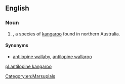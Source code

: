 ==English==
{{rfi}}
{{wikipedia|Antilopine Kangaroo}}
{{wikispecies|Macropus antilopinus}}
===Noun===
{{en-noun|head=[[antilopine]] [[kangaroo]]}}

# {{taxlink|Macropus antilopinus|species|noshow=1}}, a species of [[kangaroo]] found in northern Australia. 

====Synonyms====
* {{sense|''Macropus antilopinus''}} [[antilopine wallaby]], [[antilopine wallaroo]]

[[Category:en:Marsupials]]

[[pl:antilopine kangaroo]]